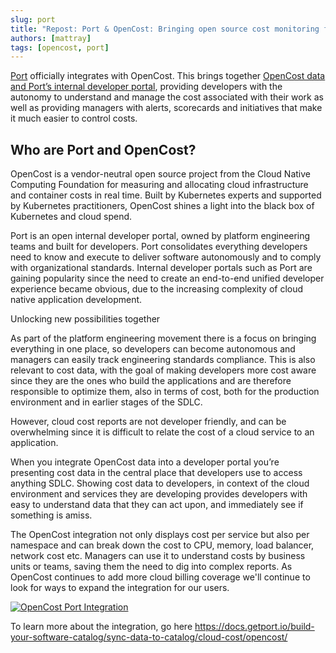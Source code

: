 ```yaml
---
slug: port
title: "Repost: Port & OpenCost: Bringing open source cost monitoring for cloud native environments to developers"
authors: [mattray]
tags: [opencost, port]
---
```


[Port](https://www.getport.io) officially integrates with OpenCost. This brings together [OpenCost data and Port’s internal developer portal](https://docs.getport.io/build-your-software-catalog/sync-data-to-catalog/cloud-cost/opencost/#cost), providing developers with the autonomy to understand and manage the cost associated with their work as well as providing managers with alerts, scorecards and initiatives that make it much easier to control costs.

## Who are Port and OpenCost?

<!--truncate-->

OpenCost is a vendor-neutral open source project from the Cloud Native Computing Foundation for measuring and allocating cloud infrastructure and container costs in real time. Built by Kubernetes experts and supported by Kubernetes practitioners, OpenCost shines a light into the black box of Kubernetes and cloud spend.

Port is an open internal developer portal, owned by platform engineering teams and built for developers. Port consolidates everything developers need to know and execute to deliver software autonomously and to comply with organizational standards. Internal developer portals such as Port are gaining popularity since the need to create an end-to-end unified developer experience became obvious, due to the increasing complexity of cloud native application development.

Unlocking new possibilities together

As part of the platform engineering movement there is a focus on bringing everything in one place, so developers can become autonomous and managers can easily track engineering standards compliance. This is also relevant to cost data, with the goal of making developers more cost aware since  they are the ones who build the applications and are therefore responsible to optimize them, also in terms of cost, both for the production environment and in earlier stages of the SDLC.

However, cloud cost reports are not developer friendly,  and can be overwhelming since it is difficult to relate the cost of a cloud service to an application.

When you integrate OpenCost data into a developer portal you’re presenting cost data in the central place that developers use to access anything SDLC. Showing cost data to developers, in context of the cloud environment and services they are developing provides developers with easy to understand data that they can act upon, and immediately see if something is amiss.

The OpenCost integration not only displays cost per service but also per namespace and can break down the cost to CPU, memory, load balancer, network cost etc.  Managers can use it to understand costs by business units or teams, saving them the need to dig into complex reports. As OpenCost continues to add more cloud billing coverage we'll continue to look for ways to expand the integration for our users.

[![OpenCost Port Integration](./img/port.png)](./img/port.png)

To learn more about the integration, go here
https://docs.getport.io/build-your-software-catalog/sync-data-to-catalog/cloud-cost/opencost/
